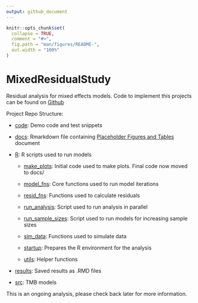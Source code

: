 ```yaml
---
output: github_document
---
```


<!-- README.md is generated from README.Rmd. Please edit that file -->

```r
knitr::opts_chunk$set(
  collapse = TRUE,
  comment = "#>",
  fig.path = "man/figures/README-",
  out.width = "100%"
)
```

# MixedResidualStudy

<!-- badges: start -->
<!-- badges: end -->

Residual analysis for mixed effects models. Code to implement this projects can be found on [Github](https://github.com/Cole-Monnahan-NOAA/mixed_resids)

Project Repo Structure:

- [code](https://github.com/Cole-Monnahan-NOAA/mixed_resids/tree/main/code): Demo code and test snippets

- [docs](https://github.com/Cole-Monnahan-NOAA/mixed_resids/tree/main/docs): Rmarkdown file containing [Placeholder Figures and Tables](https://github.com/Cole-Monnahan-NOAA/mixed_resids/tree/main/docs/TMB-validation-tables-figures.pdf) document

- [R](https://github.com/Cole-Monnahan-NOAA/mixed_resids/tree/main/R): R scripts used to run models

  - [make_plots](https://github.com/Cole-Monnahan-NOAA/mixed_resids/blob/main/R/make_plots.R): Initial code used to make plots. Final code now moved to docs/

  - [model_fns](https://github.com/Cole-Monnahan-NOAA/mixed_resids/blob/main/R/model_fns.R): Core functions used to run model iterations

  - [resid_fns](https://github.com/Cole-Monnahan-NOAA/mixed_resids/blob/main/R/resid_fns.R): Functions used to calculate residuals

  - [run_analysis](https://github.com/Cole-Monnahan-NOAA/mixed_resids/blob/main/R/run_analysis.R): Script used to run analysis in parallel

  - [run_sample_sizes](https://github.com/Cole-Monnahan-NOAA/mixed_resids/blob/main/R/run_sample_sizes.R): Script used to run models for increasing sample sizes

  - [sim_data](https://github.com/Cole-Monnahan-NOAA/mixed_resids/blob/main/R/sim_data.R): Functions used to simulate data

  - [startup](https://github.com/Cole-Monnahan-NOAA/mixed_resids/blob/main/R/startup.R): Prepares the R environment for the analysis

  - [utils](https://github.com/Cole-Monnahan-NOAA/mixed_resids/blob/main/R/utils.R): Helper functions

- [results](https://github.com/Cole-Monnahan-NOAA/mixed_resids/tree/main/results): Saved results as .RMD files

- [src](https://github.com/Cole-Monnahan-NOAA/mixed_resids/tree/main/src): TMB models



This is an ongoing analysis, please check back later for more information.
